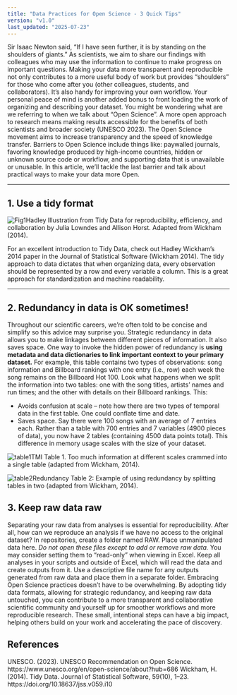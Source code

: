 ```yaml
---
title: "Data Practices for Open Science - 3 Quick Tips"
version: "v1.0"
last_updated: "2025-07-23"
---
```


Sir Isaac Newton said, “If I have seen further, it is by standing on the shoulders of giants.” As scientists, we aim to share our findings with colleagues who may use the information to continue to make progress on important questions. Making your data more transparent and reproducible not only contributes to a more useful body of work but provides “shoulders” for those who come after you (other colleagues, students, and collaborators). It’s also handy for improving your own workflow. Your personal peace of mind is another added bonus to front loading the work of organizing and describing your dataset. 
You might be wondering what are we referring to when we talk about “Open Science”. A more open approach to research means making results accessible for the benefits of both scientists and broader society (UNESCO 2023). The Open Science movement aims to increase transparency and the speed of knowledge transfer. Barriers to Open Science include things like: paywalled journals, favoring knowledge produced by high-income countries, hidden or unknown source code or workflow, and supporting data that is unavailable or unusable. In this article, we’ll tackle the last barrier and talk about practical ways to make your data more Open. 


---

## 1. Use a tidy format 

![Fig1Hadley](../images/dataPracticesImages/fig1TidyData.png) 
Illustration from Tidy Data for reproducibility, efficiency, and collaboration by Julia Lowndes and Allison Horst. Adapted from Wickham (2014). 

For an excellent introduction to Tidy Data, check out Hadley Wickham’s 2014 paper in the Journal of Statistical Software (Wickham 2014). The tidy approach to data dictates that when organizing data, every observation should be represented by a row and every variable a column. This is a great approach for standardization and machine readability. 

---

## 2. Redundancy in data is OK sometimes!

Throughout our scientific careers, we’re often told to be concise and simplify so this advice may surprise you. Strategic redundancy in data allows you to make linkages between different pieces of information. It also saves space. 
One way to invoke the hidden power of redundancy is **using metadata and data dictionaries to link important context to your primary dataset.** For example, this table contains two types of observations: song information and Billboard rankings with one entry (i.e., row) each week the song remains on the Billboard Hot 100. Look what happens when we split the information into two tables: one with the song titles, artists’ names and run times; and the other with details on their Billboard rankings. This:

-	Avoids confusion at scale – note how there are two types of temporal data in the first table. One could conflate time and date.
-	Saves space. Say there were 100 songs with an average of 7 entries each. Rather than a table with 700 entries and 7 variables (4900 pieces of data), you now have 2 tables (containing 4500 data points total). This difference in memory usage scales with the size of your dataset. 


![table1TMI](../images/dataPracticesImages/table1TMI.png)
Table 1. Too much information at different scales crammed into a single table (adapted from Wickham, 2014).

![table2Redundancy](../images/dataPracticesImages/table2Redundancy.png)
Table 2: Example of using redundancy by splitting tables in two (adapted from Wickham, 2014).

## 3. Keep raw data raw

Separating your raw data from analyses is essential for reproducibility. After all, how can we reproduce an analysis if we have no access to the original dataset? In repositories, create a folder named RAW. Place unmanipulated data here. *Do not open these files except to add or remove raw data.* You may consider setting them to “read-only” when viewing in Excel. Keep all analyses in your scripts and outside of Excel, which will read the data and create outputs from it. Use a descriptive file name for any outputs generated from raw data and place them in a separate folder. 
Embracing Open Science practices doesn’t have to be overwhelming. By adopting tidy data formats, allowing for strategic redundancy, and keeping raw data untouched, you can contribute to a more transparent and collaborative scientific community and yourself up for smoother workflows and more reproducible research. These small, intentional steps can have a big impact, helping others build on your work and accelerating the pace of discovery.


## References
UNESCO. (2023). UNESCO Recommendation on Open Science. https://www.unesco.org/en/open-science/about?hub=686
Wickham, H. (2014). Tidy Data. Journal of Statistical Software, 59(10), 1–23. https://doi.org/10.18637/jss.v059.i10


